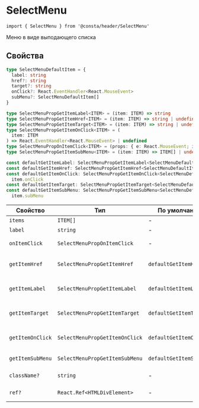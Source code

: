 # SelectMenu

```tsx
import { SelectMenu } from '@consta/header/SelectMenu'
```

Меню в виде выподающего списка

## Свойства

```ts
type SelectMenuDefaultItem = {
  label: string
  href?: string
  target?: string
  onClick?: React.EventHandler<React.MouseEvent>
  subMenu?: SelectMenuDefaultItem[]
}

type SelectMenuPropGetItemLabel<ITEM> = (item: ITEM) => string
type SelectMenuPropGetItemHref<ITEM> = (item: ITEM) => string | undefined
type SelectMenuPropGetItemTarget<ITEM> = (item: ITEM) => string | undefined
type SelectMenuPropGetItemOnClick<ITEM> = (
  item: ITEM
) => React.EventHandler<React.MouseEvent> | undefined
type SelectMenuPropOnItemClick<ITEM> = (props: { e: React.MouseEvent; item: ITEM }) => void
type SelectMenuPropGetItemSubMenu<ITEM> = (item: ITEM) => ITEM[] | undefined

const defaultGetItemLabel: SelectMenuPropGetItemLabel<SelectMenuDefaultItem> = item => item.label
const defaultGetItemHref: SelectMenuPropGetItemHref<SelectMenuDefaultItem> = item => item.href
const defaultGetItemOnClick: SelectMenuPropGetItemOnClick<SelectMenuDefaultItem> = item =>
  item.onClick
const defaultGetItemTarget: SelectMenuPropGetItemTarget<SelectMenuDefaultItem> = item => item.target
const defaultGetItemSubMenu: SelectMenuPropGetItemSubMenu<SelectMenuDefaultItem> = item =>
  item.subMenu
```

| Свойство         | Тип                            | По умолчанию            | Описание                                       |
| ---------------- | ------------------------------ | ----------------------- | ---------------------------------------------- |
| `items`          | `ITEM[]`                       | -                       | Элементы                                       |
| `label`          | `string`                       | -                       | Надпись                                        |
| `onItemClick`    | `SelectMenuPropOnItemClick`    | -                       | Функция клика по элементу                      |
| `getItemHref`    | `SelectMenuPropGetItemHref`    | `defaultGetItemHref`    | Функция для определения `href` элемента        |
| `getItemLabel`   | `SelectMenuPropGetItemLabel`   | `defaultGetItemLabel`   | Функция для определения заголовка элемента     |
| `getItemTarget`  | `SelectMenuPropGetItemTarget`  | `defaultGetItemTarget`  | Функция для определения `target` элемента      |
| `getItemOnClick` | `SelectMenuPropGetItemOnClick` | `defaultGetItemOnClick` | Функция для определения функции клика элемента |
| `getItemSubMenu` | `SelectMenuPropGetItemSubMenu` | `defaultGetItemSubMenu` | Функция для определения подменю                |
| `className?`     | `string`                       | -                       | Дополнительный CSS-класс                       |
| `ref?`           | `React.Ref<HTMLDivElement>`    | -                       | Ссылка на корневой DOM-элемент                 |
